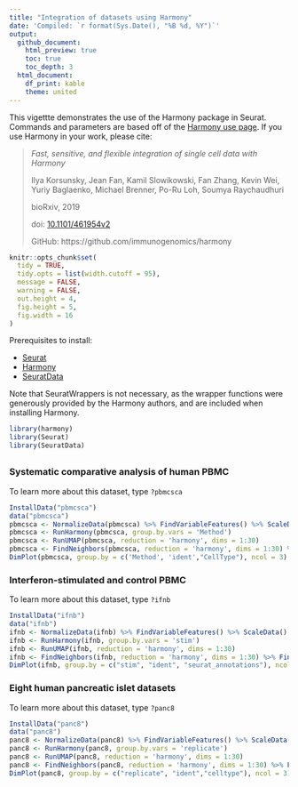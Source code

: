```yaml
---
title: "Integration of datasets using Harmony"
date: 'Compiled: `r format(Sys.Date(), "%B %d, %Y")`'
output: 
  github_document:
    html_preview: true
    toc: true
    toc_depth: 3
  html_document:
    df_print: kable
    theme: united
---
```


This vigettte demonstrates the use of the Harmony package in Seurat. Commands and parameters are based off of the [Harmony use page](https://github.com/immunogenomics/harmony). If you use Harmony in your work, please cite:

> *Fast, sensitive, and flexible integration of single cell data with Harmony*
>
> Ilya Korsunsky, Jean Fan, Kamil Slowikowski, Fan Zhang, Kevin Wei, Yuriy Baglaenko, Michael Brenner, Po-Ru Loh, Soumya Raychaudhuri
>
> bioRxiv, 2019
>
> doi: [10.1101/461954v2](https://www.biorxiv.org/content/10.1101/461954v2)
>
> GitHub: https://github.com/immunogenomics/harmony

```r
knitr::opts_chunk$set(
  tidy = TRUE,
  tidy.opts = list(width.cutoff = 95),
  message = FALSE,
  warning = FALSE,
  out.height = 4,
  fig.height = 5,
  fig.width = 16
)
```

Prerequisites to install: 

* [Seurat](https://satijalab.org/seurat/install) 
* [Harmony](https://github.com/immunogenomics/harmony)
* [SeuratData](https://github.com/satijalab/seurat-data) 

Note that SeuratWrappers is not necessary, as the wrapper functions were generously provided by the Harmony authors, and are included when installing Harmony. 

```r
library(harmony)
library(Seurat)
library(SeuratData)
```

## {.tabset .tabset-pills}

### Systematic comparative analysis of human PBMC

To learn more about this dataset, type `?pbmcsca` 

```r
InstallData("pbmcsca")
data("pbmcsca")
pbmcsca <- NormalizeData(pbmcsca) %>% FindVariableFeatures() %>% ScaleData() %>% RunPCA(verbose = FALSE)
pbmcsca <- RunHarmony(pbmcsca, group.by.vars = 'Method')
pbmcsca <- RunUMAP(pbmcsca, reduction = 'harmony', dims = 1:30)
pbmcsca <- FindNeighbors(pbmcsca, reduction = 'harmony', dims = 1:30) %>% FindClusters()
DimPlot(pbmcsca, group.by = c('Method', 'ident',"CellType"), ncol = 3) 
```

### Interferon-stimulated and control PBMC

To learn more about this dataset, type `?ifnb` 

```r
InstallData("ifnb")
data("ifnb")
ifnb <- NormalizeData(ifnb) %>% FindVariableFeatures() %>% ScaleData() %>% RunPCA(verbose = FALSE)
ifnb <- RunHarmony(ifnb, group.by.vars = 'stim')
ifnb <- RunUMAP(ifnb, reduction = 'harmony', dims = 1:30)
ifnb <- FindNeighbors(ifnb, reduction = 'harmony', dims = 1:30) %>% FindClusters()
DimPlot(ifnb, group.by = c("stim", "ident", "seurat_annotations"), ncol = 3)
```

### Eight human pancreatic islet datasets

To learn more about this dataset, type `?panc8` 

```r
InstallData("panc8")
data("panc8")
panc8 <- NormalizeData(panc8) %>% FindVariableFeatures() %>% ScaleData() %>% RunPCA(verbose = FALSE)
panc8 <- RunHarmony(panc8, group.by.vars = 'replicate')
panc8 <- RunUMAP(panc8, reduction = 'harmony', dims = 1:30)
panc8 <- FindNeighbors(panc8, reduction = 'harmony', dims = 1:30) %>% FindClusters()
DimPlot(panc8, group.by = c("replicate", "ident","celltype"), ncol = 3)
```
